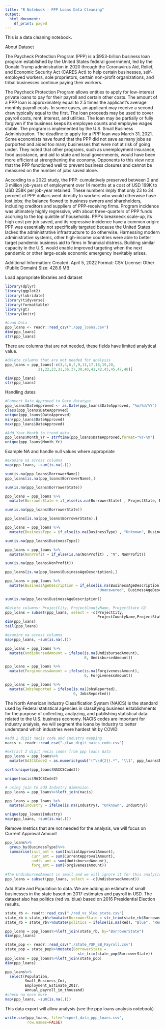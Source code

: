 ```yaml
---
title: "R Notebook - PPP Loans Data Cleaning"
output:
  html_document:
    df_print: paged
---
```


This is a data cleaning notebook. 

About Dataset

The Paycheck Protection Program (PPP) is a $953-billion business loan program established by the United States federal government, led by the Donald Trump administration in 2020 through the Coronavirus Aid, Relief, and Economic Security Act (CARES Act) to help certain businesses, self-employed workers, sole proprietors, certain non-profit organizations, and tribal businesses continue paying their workers.

The Paycheck Protection Program allows entities to apply for low-interest private loans to pay for their payroll and certain other costs. The amount of a PPP loan is approximately equal to 2.5 times the applicant's average monthly payroll costs. In some cases, an applicant may receive a second draw typically equal to the first. The loan proceeds may be used to cover payroll costs, rent, interest, and utilities. The loan may be partially or fully forgiven if the business keeps its employee counts and employee wages stable. The program is implemented by the U.S. Small Business Administration. The deadline to apply for a PPP loan was March 31, 2021.
Some economists have found that the PPP did not save as many jobs as purported and aided too many businesses that were not at risk of going under. They noted that other programs, such as unemployment insurance, food assistance, and aid to state and local governments, would have been more efficient at strengthening the economy. Opponents to this view note that the PPP functioned well to prevent business closures and cannot be measured on the number of jobs saved alone.

According to a 2022 study, the PPP: cumulatively preserved between 2 and 3 million job-years of employment over 14 months at a cost of USD 169K to USD 258K per job-year retained. These numbers imply that only 23 to 34 percent of PPP dollars went directly to workers who would otherwise have lost jobs; the balance flowed to business owners and shareholders, including creditors and suppliers of PPP-receiving firms. Program incidence was ultimately highly regressive, with about three-quarters of PPP funds accruing to the top quintile of households. PPP's breakneck scale-up, its high cost per job saved, and its regressive incidence have a common origin: PPP was essentially not specifically targeted because the United States lacked the administrative infrastructure to do otherwise. Harnessing modern administrative systems, other high-income countries were able to better target pandemic business aid to firms in financial distress. Building similar capacity in the U.S. would enable improved targeting when the next pandemic or other large-scale economic emergency inevitably arises.

Additional Information:
Created: April 5, 2022
Format: CSV
License: Other (Public Domain)
Size: 428.6 MB

Load appropriate libraries and dataset
```r
library(dplyr)
library(ggplot2)
library(lubridate)
library(tidyverse)
library(formattable)
library(gt)
library(knitr)

#Load Data
ppp_loans <- readr::read_csv("./ppp_loans.csv")
dim(ppp_loans)
str(ppp_loans)
```

There are columns that are not needed, these fields have limited analytical value.

```r
#delete columns that are not needed for analysis
ppp_loans = ppp_loans[-c(3,4,6,7,9,13,17,18,19,20,
               21,22,23,31,36,37,39,40,41,42,43,45,47,48)]

dim(ppp_loans)
str(ppp_loans)
```

Handling dates
```r
#Convert Date Approved to Date datatype
ppp_loans$DateApproved <- as.Date(ppp_loans$DateApproved, "%m/%d/%Y")
class(ppp_loans$DateApproved)
unique(ppp_loans$DateApproved)
min(ppp_loans$DateApproved)
max(ppp_loans$DateApproved)

#Add Year-Month to trend data
ppp_loans$Month_Yr = strftime(ppp_loans$DateApproved,format="%Y-%m")
unique(ppp_loans$Month_Yr)
```
Example NA and handle null values where appropriate
```r
#examine na across columns
map(ppp_loans, ~sum(is.na(.)))

sum(is.na(ppp_loans$BorrowerName))
ppp_loans[is.na(ppp_loans$BorrowerName),]

sum(is.na(ppp_loans$BorrowerState))

ppp_loans = ppp_loans %>%
  mutate(BorrowerState = if_else(is.na(BorrowerState) , ProjectState, BorrowerState))

sum(is.na(ppp_loans$BorrowerState))

ppp_loans[is.na(ppp_loans$BorrowerState),]

ppp_loans = ppp_loans %>%
  mutate(BusinessType = if_else(is.na(BusinessType) , "Unknown", BusinessType))

sum(is.na(ppp_loans$BusinessType))

ppp_loans = ppp_loans %>%
  mutate(NonProfit = if_else(is.na(NonProfit) , "N", NonProfit))

sum(is.na(ppp_loans$NonProfit))

ppp_loans[is.na(ppp_loans$BusinessAgeDescription),]

ppp_loans = ppp_loans %>%
  mutate(BusinessAgeDescription = if_else(is.na(BusinessAgeDescription) , 
                                          "Unanswered", BusinessAgeDescription))

sum(is.na(ppp_loans$BusinessAgeDescription))

#Delete columns: ProjectCity, ProjectCountyName, ProjectState CD
ppp_loans = subset(ppp_loans, select = -c(ProjectCity,
                                          ProjectCountyName,ProjectState,CD))
dim(ppp_loans)
tail(ppp_loans)

#examine na across columns
map(ppp_loans, ~sum(is.na(.)))

ppp_loans = ppp_loans %>% 
  mutate(UndisbursedAmount = ifelse(is.na(UndisbursedAmount), 
                                    0, UndisbursedAmount))

ppp_loans = ppp_loans %>% 
  mutate(ForgivenessAmount = ifelse(is.na(ForgivenessAmount), 
                                    0, ForgivenessAmount))

ppp_loans = ppp_loans %>% 
  mutate(JobsReported = ifelse(is.na(JobsReported), 
                               0, JobsReported))

```
The North American Industry Classification System (NAICS) is the standard used by Federal statistical agencies in classifying business establishments for the purpose of collecting, analyzing, and publishing statistical data related to the U.S. business economy. NACIS codes are important for industry analysis, we will segment the loans by Industry to better understand which industries were hardest hit by COVID

```r
#add 2 digit nacis code and industry mapping
nacis <- readr::read_csv("./two_digit_naics_code.csv")

#extract 2 digit nacis codes from ppp loans data
ppp_loans = ppp_loans%>%
  mutate(NAICSCode2 = as.numeric(gsub("(^\\d{2}).*", "\\1", ppp_loans$NAICSCode)))

sort(unique(ppp_loans$NAICSCode2))

unique(nacis$NAICSCode2)

# using join to add Industry dimension 
ppp_loans = ppp_loans%>%left_join(nacis)

ppp_loans = ppp_loans %>% 
  mutate(Industry = ifelse(is.na(Industry), "Unknown", Industry))

unique(ppp_loans$Industry)
map(ppp_loans, ~sum(is.na(.)))
```

Remove metrics that are not needed for the analysis, we will focus on Current Approval Amount

```r
ppp_loans%>%
  group_by(BusinessType)%>%
  summarise(init_amt = sum(InitialApprovalAmount),
            curr_amt = sum(CurrentApprovalAmount),
            undis_amt = sum(UndisbursedAmount),
            forg_amt = sum(ForgivenessAmount)) 
  
#The UndisbursedAmount is small and we will ignore it for this analysis
ppp_loans = subset(ppp_loans, select = -c(UndisbursedAmount))
```

Add State and Population to data. We are adding an estimate of small businesses in the state based on 2017 estimates and payroll in USD. The dataset also has politics (red vs. blue) based on 2016 Presidential Election results.

```r
state_rb <- readr::read_csv("./red_vs_blue_state.csv")
state_rb = state_rb%>%mutate(BorrowerState = str_trim(state_rb$BorrowerState))
state_rb = state_rb%>%mutate(politics = ifelse(is.na(Red), "Blue", "Red"))

ppp_loans = ppp_loans%>%left_join(state_rb, by="BorrowerState")
dim(ppp_loans)

state_pop <- readr::read_csv("./State_POP_SB_Payroll.csv")
state_pop = state_pop%>%mutate(BorrowerState = 
                                 str_trim(state_pop$BorrowerState))
ppp_loans = ppp_loans%>%left_join(state_pop)
dim(ppp_loans)

ppp_loans%>%
  select(Population,
         Small_Business_Cnt,
         Employment_Estimate_2017,
         Annual_payroll_in_thousand)
#check na once more
map(ppp_loans, ~sum(is.na(.)))
```

This data export will allow analysis (see the ppp loans analysis notebook)

```r
write.csv(ppp_loans, file="export_data_ppp_loans.csv",
          row.names=FALSE)
```

